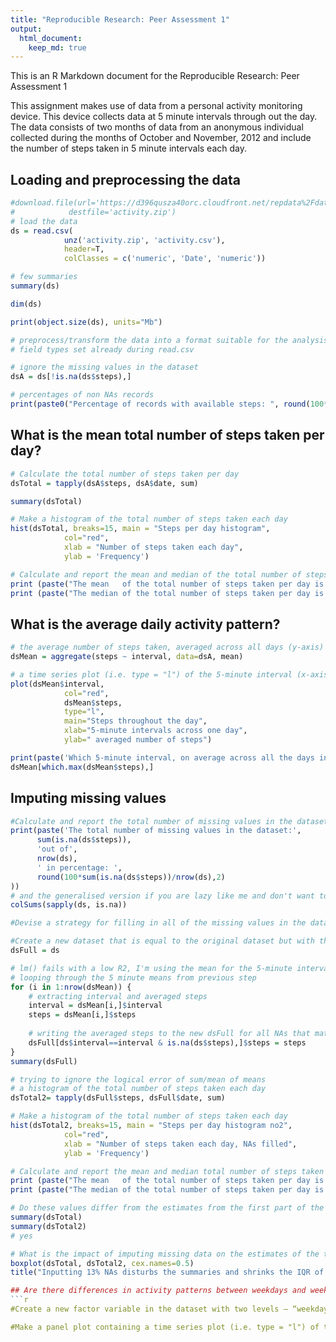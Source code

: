 ```yaml
---
title: "Reproducible Research: Peer Assessment 1"
output: 
  html_document:
    keep_md: true
---
```


This is an R Markdown document for the Reproducible Research: Peer Assessment 1  

This assignment makes use of data from a personal activity monitoring device. This device collects data at 5 minute intervals through out the day. The data consists of two months of data from an anonymous individual collected during the months of October and November, 2012 and include the number of steps taken in 5 minute intervals each day.

## Loading and preprocessing the data
```r
#download.file(url='https://d396qusza40orc.cloudfront.net/repdata%2Fdata%2Factivity.zip',
#            destfile='activity.zip')
# load the data
ds = read.csv(
            unz('activity.zip', 'activity.csv'), 
            header=T,
            colClasses = c('numeric', 'Date', 'numeric'))

# few summaries
summary(ds)

dim(ds)

print(object.size(ds), units="Mb")

# preprocess/transform the data into a format suitable for the analysis
# field types set already during read.csv

# ignore the missing values in the dataset
dsA = ds[!is.na(ds$steps),]

# percentages of non NAs records
print(paste0("Percentage of records with available steps: ", round(100*nrow(dsA)/nrow(ds),2) , '%'))

```


## What is the mean total number of steps taken per day?
```r
# Calculate the total number of steps taken per day
dsTotal = tapply(dsA$steps, dsA$date, sum)

summary(dsTotal)

# Make a histogram of the total number of steps taken each day
hist(dsTotal, breaks=15, main = "Steps per day histogram",
            col="red",
            xlab = "Number of steps taken each day",
            ylab = 'Frequency')

# Calculate and report the mean and median of the total number of steps taken per day
print (paste("The mean   of the total number of steps taken per day is: ", round(mean(dsTotal)) ))
print (paste("The median of the total number of steps taken per day is: ", median(dsTotal) ))
```

## What is the average daily activity pattern?
```r
# the average number of steps taken, averaged across all days (y-axis)
dsMean = aggregate(steps ~ interval, data=dsA, mean)

# a time series plot (i.e. type = "l") of the 5-minute interval (x-axis) and the average number of steps 
plot(dsMean$interval, 
            col="red",
            dsMean$steps, 
            type="l", 
            main="Steps throughout the day", 
            xlab="5-minute intervals across one day",
            ylab=" averaged number of steps")

print(paste('Which 5-minute interval, on average across all the days in the dataset, contains the maximum number of steps?'))
dsMean[which.max(dsMean$steps),]

```


## Imputing missing values
```r
#Calculate and report the total number of missing values in the dataset (i.e. the total number of rows with NAs)
print(paste('The total number of missing values in the dataset:',
      sum(is.na(ds$steps)),
      'out of',
      nrow(ds),
      ' in percentage: ',
      round(100*sum(is.na(ds$steps))/nrow(ds),2)
))
# and the generalised version if you are lazy like me and don't want to type in column names
colSums(sapply(ds, is.na))

#Devise a strategy for filling in all of the missing values in the dataset. The strategy does not need to be sophisticated. For example, you could use the mean/median for that day, or the mean for that 5-minute interval, etc.

#Create a new dataset that is equal to the original dataset but with the missing data filled in.
dsFull = ds

# lm() fails with a low R2, I'm using the mean for the 5-minute interval, appears more accurate than the daily mean
# looping through the 5 minute means from previous step
for (i in 1:nrow(dsMean)) {
    # extracting interval and averaged steps
    interval = dsMean[i,]$interval
    steps = dsMean[i,]$steps
    
    # writing the averaged steps to the new dsFull for all NAs that match the interval
    dsFull[ds$interval==interval & is.na(ds$steps),]$steps = steps
}
summary(dsFull)

# trying to ignore the logical error of sum/mean of means
# a histogram of the total number of steps taken each day
dsTotal2= tapply(dsFull$steps, dsFull$date, sum)

# Make a histogram of the total number of steps taken each day 
hist(dsTotal2, breaks=15, main = "Steps per day histogram no2",
            col="red",
            xlab = "Number of steps taken each day, NAs filled",
            ylab = 'Frequency')

# Calculate and report the mean and median total number of steps taken per day. 
print (paste("The mean   of the total number of steps taken per day is: ", round(mean(dsTotal2)) ))
print (paste("The median of the total number of steps taken per day is: ", median(dsTotal2) ))

# Do these values differ from the estimates from the first part of the assignment? 
summary(dsTotal)
summary(dsTotal2)
# yes

# What is the impact of imputing missing data on the estimates of the total daily number of steps?
boxplot(dsTotal, dsTotal2, cex.names=0.5)
title("Inputting 13% NAs disturbs the summaries and shrinks the IQR of the total daily steps", cex.main=0.8)

## Are there differences in activity patterns between weekdays and weekends?
```r
#Create a new factor variable in the dataset with two levels – “weekday” and “weekend” indicating whether a given date is a weekday or weekend day.

#Make a panel plot containing a time series plot (i.e. type = "l") of the 5-minute interval (x-axis) and the average number of steps taken, averaged across all weekday days or weekend days (y-axis). See the README file in the GitHub repository to see an example of what this plot should look like using simulated data.
```




